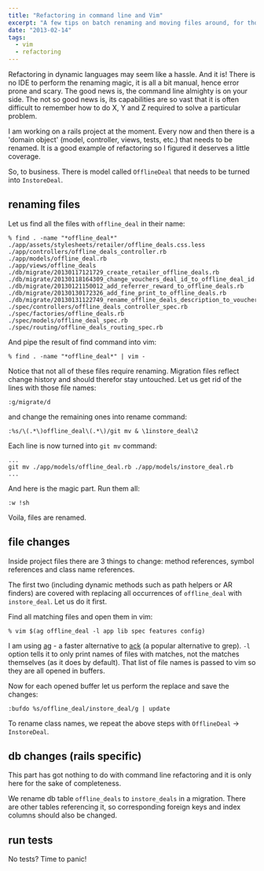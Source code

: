 ```yaml
---
title: "Refactoring in command line and Vim"
excerpt: "A few tips on batch renaming and moving files around, for those who write code in Vim and terminal."
date: "2013-02-14"
tags:
  - vim
  - refactoring
---
```


Refactoring in dynamic languages may seem like a hassle. And it is! There is no IDE to perform the renaming magic, it is all a bit manual, hence error prone and scary. The good news is, the command line almighty is on your side. The not so good news is, its capabilities are so vast that it is often difficult to remember how to do X, Y and Z required to solve a particular problem. 

I am working on a rails project at the moment. Every now and then there is a 'domain object' (model, controller, views, tests, etc.) that needs to be renamed. It is a good example of refactoring so I figured it deserves a little coverage.

So, to business. There is model called `OfflineDeal` that needs to be turned into `InstoreDeal`.

## renaming files

Let us find all the files with `offline_deal` in their name:

    % find . -name "*offline_deal*" 
    ./app/assets/stylesheets/retailer/offline_deals.css.less
    ./app/controllers/offline_deals_controller.rb
    ./app/models/offline_deal.rb
    ./app/views/offline_deals
    ./db/migrate/20130117121729_create_retailer_offline_deals.rb
    ./db/migrate/20130118164309_change_vouchers_deal_id_to_offline_deal_id.rb
    ./db/migrate/20130121150012_add_referrer_reward_to_offline_deals.rb
    ./db/migrate/20130130172326_add_fine_print_to_offline_deals.rb
    ./db/migrate/20130131122749_rename_offline_deals_description_to_voucher_text.rb
    ./spec/controllers/offline_deals_controller_spec.rb
    ./spec/factories/offline_deals.rb
    ./spec/models/offline_deal_spec.rb
    ./spec/routing/offline_deals_routing_spec.rb

And pipe the result of find command into vim:

    % find . -name "*offline_deal*" | vim -

Notice that not all of these files require renaming. Migration files reflect change history and should therefor stay untouched. Let us get rid of the lines with those file names:

    :g/migrate/d

 and change the remaining ones into rename command:

    :%s/\(.*\)offline_deal\(.*\)/git mv & \1instore_deal\2

Each line is now turned into `git mv` command:

    ...
    git mv ./app/models/offline_deal.rb ./app/models/instore_deal.rb
    ...

And here is the magic part. Run them all:

    :w !sh

Voila, files are renamed.

## file changes

Inside project files there are 3 things to change: method references, symbol references and class name references.

The first two (including dynamic methods such as path helpers or AR finders) are covered with replacing all occurrences of `offline_deal` with `instore_deal`. Let us do it first.

Find all matching files and open them in vim:

    % vim $(ag offline_deal -l app lib spec features config)

I am using [ag](https://github.com/ggreer/the_silver_searcher) - a faster alternative to [ack](http://betterthangrep.com/) (a popular alternative to grep). `-l` option tells it to only print names of files with matches, not the matches themselves (as it does by default). That list of file names is passed to vim so they are all opened in buffers.

Now for each opened buffer let us perform the replace and save the changes:

    :bufdo %s/offline_deal/instore_deal/g | update

To rename class names, we repeat the above steps with `OfflineDeal` -> `InstoreDeal`.

## db changes (rails specific)

This part has got nothing to do with command line refactoring and it is only here for the sake of completeness.

We rename db table `offline_deals` to `instore_deals` in a migration. There are other tables referencing it, so corresponding foreign keys and index columns should also be changed.

## run tests

No tests? Time to panic!
